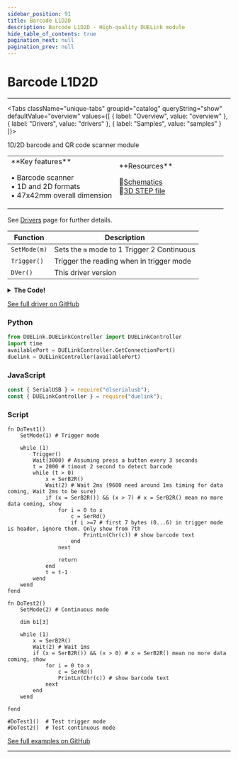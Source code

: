 ```yaml
---
sidebar_position: 91
title: Barcode L1D2D
description: Barcode L1D2D - High-quality DUELink module
hide_table_of_contents: true
pagination_next: null
pagination_prev: null
---
```



# Barcode L1D2D

<ImageSection 
  product="vibarcodel1d2d-a"
  tagline="High-quality DUELink module"
/>

---

<Tabs className="unique-tabs" groupid="catalog" queryString="show" defaultValue="overview"
  values={[
    {
        label: "Overview",
        value: "overview"
    },
    {
        label: "Drivers",
        value: "drivers"
    },
    {
        label: "Samples",
        value: "samples"
    }
]}>

<TabItem value="overview">

1D/2D barcode and QR code scanner module

<table><td width='50%'>
**Key features**

• Barcode scanner<br/>
• 1D and 2D formats<br/>
• 47x42mm overall dimension<br/>

</td><td width='50%'>
**Resources**
 
📄[Schematics](/sch/gdl-vibarcodel1d2d-a.pdf)<br/>
🔩[3D STEP file](/3d/gdl-vibarcodel1d2d-a.step)<br/>
</td></table>

</TabItem>

<TabItem value="drivers">

See [Drivers](/docs/engine/drivers) page for further details.

| Function | Description |
|----------|-------------|
| `SetMode(m)` | Sets the `m` mode to 1 Trigger 2 Continuous |
| `Trigger()` | Trigger the reading when in trigger mode |
| `DVer()` | This driver version |
<details>
<summary><strong>The Code!</strong></summary>

**Barcode L1D2D Driver**

```batch
##### Barcode L1D2D Driver #####

fn DVer()
    return 1.0
fend

fn Init()
    SerCfg(9600, 1024)
    SerWrs([0x7E, 0x00, 0x08, 0x01, 0x00, 0xD9, 0x50, 0xAB, 0xCD]) # setup default
    Wait(1000) # wait 1 seconds for applying default setup
 
    SerWrs([0x7E, 0x00, 0x08, 0x01, 0x00, 0x0D, 0x00, 0xAB, 0xCD]) # Enable serial output
    Wait(100) # wait for apply setting
 
    SerWrs([0x7E, 0x00, 0x08, 0x01, 0x00, 0x03, 0x01, 0xAB, 0xCD]) # Enable those setting
    Wait(100) # wait 
 
    SerWrs([0x7E, 0x00, 0x08, 0x01, 0x00, 0x00, 0xD5, 0xAB, 0xCD]) # put barcode to working mode
    Wait(100) # wait
    
    SerDisc() # clear buffer
fend
 
fn SetMode(m) #m: 1: Trigger mode, 2: Continuous mode
    # trigger mode: User press a button, then send command (use Trigger()) to start scanning.
    # continue mode: The bar code keep scanning and send out put data.
    m = 0xD4 + m
 
    SerWrs([0x7E, 0x00, 0x08, 0x01, 0x00, 0x00, m, 0xAB, 0xCD]) # put barcode to working mode
    Wait(100) # wait
    
    SerDisc() # clear buffer 
fend
 
fn Trigger()
    SerDisc() # clear all in buffer before
    SerWrs([0x7E, 0x00, 0x08, 0x01, 0x00, 0x02, 0x01, 0xAB, 0xCD]) # Send trigger cmd
fend

Init()

####################
```

</details>

[See full driver on GitHub](https://github.com/ghi-electronics/duelink-website/tree/main/static/code/drivers)

</TabItem>

<TabItem value="samples">

### Python

```python
from DUELink.DUELinkController import DUELinkController
import time
availablePort = DUELinkController.GetConnectionPort()
duelink = DUELinkController(availablePort)
```

### JavaScript

```javascript
const { SerialUSB } = require("dlserialusb");
const { DUELinkController } = require("duelink");
```

### Script

```batch
fn DoTest1()
    SetMode(1) # Trigger mode
    
    while (1)
        Trigger()
        Wait(3000) # Assuming press a button every 3 seconds
        t = 2000 # timout 2 second to detect barcode
        while (t > 0)
            x = SerB2R()
            Wait(2) # Wait 2ms (9600 need around 1ms timing for data coming, Wait 2ms to be sure)
            if (x = SerB2R()) && (x > 7) # x = SerB2R() mean no more data coming, show
                for i = 0 to x
                    c = SerRd()
                    if i >=7 # first 7 bytes (0...6) in trigger mode is header, ignore them. Only show from 7th          
                        PrintLn(Chr(c)) # show barcode text
                    end
                next
                
                return
            end
            t = t-1
        wend
    wend
fend

fn DoTest2()
    SetMode(2) # Continuous mode
    
    dim b1[3] 
    
    while (1)
        x = SerB2R()
        Wait(2) # Wait 1ms
        if (x = SerB2R()) && (x > 0) # x = SerB2R() mean no more data coming, show
            for i = 0 to x
                c = SerRd()
                PrintLn(Chr(c)) # show barcode text
            next
        end
    wend
 
fend

#DoTest1()  # Test trigger mode
#DoTest2()  # Test continuous mode
```

[See full examples on GitHub](https://github.com/ghi-electronics/duelink-website/tree/main/static/code/samples)

</TabItem>

</Tabs>

---

<OrderSection
    product="DUELink Barcode L1D2D"
    partnumber="GDL-VIBARCODEL1D2D-A"
    price="$0.00"
/>
